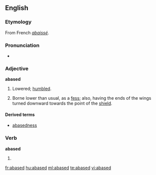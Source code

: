 ==English==

===Etymology===
From French ''[[abaissé]]''.

===Pronunciation===
* {{a|RP}} {{IPA|/əˈbeɪst/}}

===Adjective===
'''abased'''

# Lowered; [[humble]]d.
# {{heraldry}} Borne lower than usual, as a [[fess]]; also, having the ends of the wings turned downward towards the point of the [[shield]].

====Derived terms====
* [[abasedness]]

===Verb===
'''abased'''

# {{past of|[[abase]]}}

[[fr:abased]]
[[hu:abased]]
[[ml:abased]]
[[te:abased]]
[[vi:abased]]